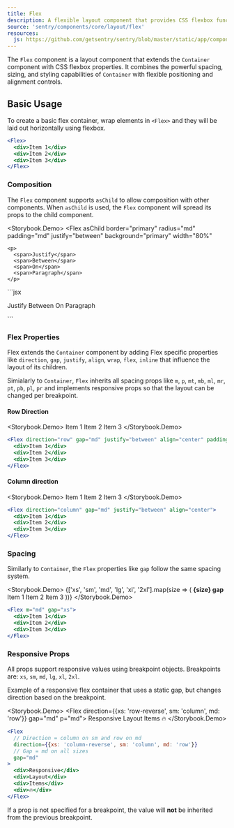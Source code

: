 ```yaml
---
title: Flex
description: A flexible layout component that provides CSS flexbox functionality with responsive props and spacing controls.
source: 'sentry/components/core/layout/flex'
resources:
  js: https://github.com/getsentry/sentry/blob/master/static/app/components/core/layout/flex.tsx
---
```





The `Flex` component is a layout component that extends the `Container` component with CSS flexbox properties. It combines the powerful spacing, sizing, and styling capabilities of `Container` with flexible positioning and alignment controls.

## Basic Usage

To create a basic flex container, wrap elements in `<Flex>` and they will be laid out horizontally using flexbox.

```jsx
<Flex>
  <div>Item 1</div>
  <div>Item 2</div>
  <div>Item 3</div>
</Flex>
```

### Composition

The `Flex` component supports `asChild` to allow composition with other components. When `asChild` is used, the `Flex` component will spread its props to the child component.

<Storybook.Demo>
  <Flex
    asChild
    border="primary"
    radius="md"
    padding="md"
    justify="between"
    background="primary"
    width="80%"
  >
    <p>
      <span>Justify</span>
      <span>Between</span>
      <span>On</span>
      <span>Paragraph</span>
    </p>
  </Flex>
</Storybook.Demo>
```jsx
<Flex asChild width="80%" justify="between">
  <p>
    <span>Justify</span>
    <span>Between</span>
    <span>On</span>
    <span>Paragraph</span>
  </p>
</Flex>
```

### Flex Properties

Flex extends the `Container` component by adding Flex specific properties like `direction`, `gap`, `justify`, `align`, `wrap`, `flex`, `inline` that influence the layout of its children.

Simialarly to `Container`, `Flex` inherits all spacing props like `m`, `p`, `mt`, `mb`, `ml`, `mr`, `pt`, `pb`, `pl`, `pr` and implements responsive props so that the layout can be changed per breakpoint.

#### Row Direction

<Storybook.Demo>
  <Flex direction="row" gap="md" justify="between" align="center" padding="md">
    <Container padding="md" border="primary" radius="md" background="primary">
      Item 1
    </Container>
    <Container padding="md" border="primary" radius="md" background="primary">
      Item 2
    </Container>
    <Container padding="md" border="primary" radius="md" background="primary">
      Item 3
    </Container>
  </Flex>
</Storybook.Demo>
```jsx
<Flex direction="row" gap="md" justify="between" align="center" padding="md">
  <div>Item 1</div>
  <div>Item 2</div>
  <div>Item 3</div>
</Flex>
```

#### Column direction

<Storybook.Demo>
  <Flex direction="column" gap="md" justify="between" align="center">
    <Container padding="md" border="primary" radius="md" background="primary">
      Item 1
    </Container>
    <Container padding="md" border="primary" radius="md" background="primary">
      Item 2
    </Container>
    <Container padding="md" border="primary" radius="md" background="primary">
      Item 3
    </Container>
  </Flex>
</Storybook.Demo>
```jsx
<Flex direction="column" gap="md" justify="between" align="center">
  <div>Item 1</div>
  <div>Item 2</div>
  <div>Item 3</div>
</Flex>
```

### Spacing

Similarly to `Container`, the `Flex` properties like `gap` follow the same spacing system.

<Storybook.Demo>
  <Flex direction="column" gap="md">
    {['xs', 'sm', 'md', 'lg', 'xl', '2xl'].map(size => (
      <Flex direction="column" gap="sm" key={size}>
        <strong>{size} gap</strong>
        <Flex m="md" gap={size}>
          <Container padding="md" border="primary" radius="md" background="primary">
            Item 1
          </Container>
          <Container padding="md" border="primary" radius="md" background="primary">
            Item 2
          </Container>
          <Container padding="md" border="primary" radius="md" background="primary">
            Item 3
          </Container>
        </Flex>
      </Flex>
    ))}
  </Flex>
</Storybook.Demo>
```jsx
<Flex m="md" gap="xs">
  <div>Item 1</div>
  <div>Item 2</div>
  <div>Item 3</div>
</Flex>
```

### Responsive Props

All props support responsive values using breakpoint objects. Breakpoints are: `xs`, `sm`, `md`, `lg`, `xl`, `2xl`.

Example of a responsive flex container that uses a static gap, but changes direction based on the breakpoint.

<Storybook.Demo>
  <Flex direction={{xs: 'row-reverse', sm: 'column', md: 'row'}} gap="md" p="md">
    <Container padding="md" border="primary" radius="md" background="primary">
      Responsive
    </Container>
    <Container padding="md" border="primary" radius="md" background="primary">
      Layout
    </Container>
    <Container padding="md" border="primary" radius="md" background="primary">
      Items
    </Container>
    <Container padding="md" border="primary" radius="md" background="primary">
      🔥
    </Container>
  </Flex>
</Storybook.Demo>
```jsx
<Flex
  // Direction = column on sm and row on md
  direction={{xs: 'column-reverse', sm: 'column', md: 'row'}}
  // Gap = md on all sizes
  gap="md"
>
  <div>Responsive</div>
  <div>Layout</div>
  <div>Items</div>
  <div>🔥</div>
</Flex>
```

If a prop is not specified for a breakpoint, the value will **not** be inherited from the previous breakpoint.
